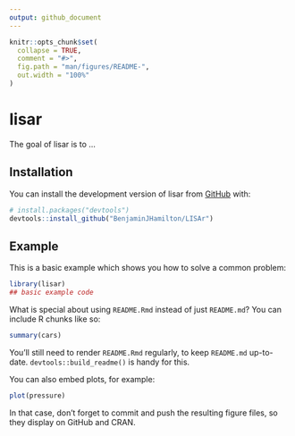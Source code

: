 ```yaml
---
output: github_document
---
```


<!-- README.md is generated from README.Rmd. Please edit that file -->

```r
knitr::opts_chunk$set(
  collapse = TRUE,
  comment = "#>",
  fig.path = "man/figures/README-",
  out.width = "100%"
)
```

# lisar

<!-- badges: start -->
<!-- badges: end -->

The goal of lisar is to ...

## Installation

You can install the development version of lisar from [GitHub](https://github.com/) with:

``` r
# install.packages("devtools")
devtools::install_github("BenjaminJHamilton/LISAr")
```

## Example

This is a basic example which shows you how to solve a common problem:

```r
library(lisar)
## basic example code
```

What is special about using `README.Rmd` instead of just `README.md`? You can include R chunks like so:

```r
summary(cars)
```

You'll still need to render `README.Rmd` regularly, to keep `README.md` up-to-date. `devtools::build_readme()` is handy for this.

You can also embed plots, for example:

```r
plot(pressure)
```

In that case, don't forget to commit and push the resulting figure files, so they display on GitHub and CRAN.
